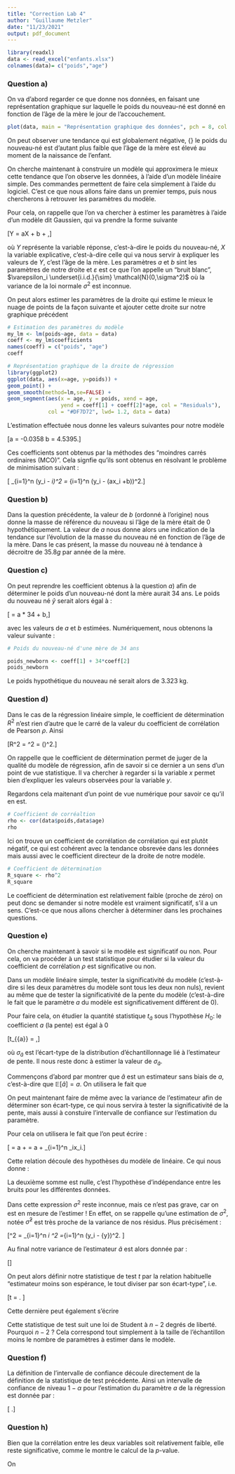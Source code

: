 ```yaml
---
title: "Correction Lab 4"
author: "Guillaume Metzler"
date: "11/23/2021"
output: pdf_document
---
```


```r
library(readxl)
data <- read_excel("enfants.xlsx")
colnames(data)= c("poids","age")
```


### Question a)

On va d'abord regarder ce que donne nos données, en faisant une représentation graphique sur laquelle le poids du nouveau-né est donné en fonction de l'âge de la mère le jour de l'accouchement.

```r
plot(data, main = "Représentation graphique des données", pch = 8, col = "#7e83f7")
```


On peut observer une tendance qui est globalement négative, {\it i.e.} le poids du nouveau-né est d'autant plus faible que l'âge de la mère est élevé au moment de la naissance de l'enfant.\

On cherche maintenant à construire un modèle qui approximera le mieux cette tendance que l'on observe les données, à l'aide d'un modèle linéaire simple. Des commandes permettent de faire cela simplement à l'aide du logiciel. C'est ce que nous allons faire dans un premier temps, puis nous chercherons à retrouver les paramètres du modèle.\

Pour cela, on rappelle que l'on va chercher à estimer les paramètres à l'aide d'un modèle dit Gaussien, qui va prendre la forme suivante

\[Y = aX + b + \varepsilon,\]

où $Y$ représente la variable réponse, c'est-à-dire le poids du nouveau-né, $X$ la variable explicative, c'est-à-dire celle qui va nous servir à expliquer les valeurs de $Y$, c'est l'âge de la mère. 
Les paramètres $a$ et $b$ sint les paramètres de notre droite et $\varepsilon$ est ce que l'on appelle un "bruit blanc", $\varepsilon_i \underset{i.i.d.}{\sim} \mathcal{N}(0,\sigma^2)$ où la variance de la loi normale $\sigma^2$ est inconnue.\

On peut alors estimer les paramètres de la droite qui estime le mieux le nuage de points de la façon suivante et ajouter cette droite sur notre graphique précédent

```r
# Estimation des paramètres du modèle
my_lm <- lm(poids~age, data = data)
coeff <- my_lm$coefficients
names(coeff) = c("poids", "age")
coeff

# Représentation graphique de la droite de régression
library(ggplot2)
ggplot(data, aes(x=age, y=poids)) +
geom_point() +
geom_smooth(method=lm,se=FALSE) +
geom_segment(aes(x = age, y = poids, xend = age, 
                 yend = coeff[1] + coeff[2]*age, col = "Residuals"), 
             col = "#DF7D72", lwd= 1.2, data = data)
```

L'estimation effectuée nous donne les valeurs suivantes pour notre modèle

\[a = -0.0358 \quad \text{et}  \quad b = 4.5395.\]

Ces coefficients sont obtenus par la méthodes des "moindres carrés ordinaires (MCO)". Cela signfie qu'ils sont obtenus en résolvant le problème de minimisation suivant :

\[\underset{a,b}{\min} \dfrac{1}{n}\sum_{i=1}^n \left(y_i - \hat{y}_i\right)^2 =  \underset{a,b}{\min} \dfrac{1}{n}\sum_{i=1}^n \left(y_i - (ax_i +b)\right)^2.\]

### Question b)

Dans la question précédente, la valeur de $b$ (ordonné à l'origine) nous donne la masse de référence du nouveau si l'âge de la mère était de $0$ hypothétiquement.
La valeur de $a$ nous donne alors une indication de la tendance sur l'évolution de la masse du nouveau né en fonction de l'âge de la mère. Dans le cas présent, la masse du nouveau né à tendance à décroitre de $35.8g$ par année de la mère.


### Question c)

On peut reprendre les coefficient obtenus à la question $a)$ afin de déterminer le poids d'un nouveau-né dont la mère aurait $34$ ans. 
Le poids du nouveau né $\hat{y}$ serait alors égal à :

\[\hat{y} = a * 34 + b,\]

avec les valeurs de $a$ et $b$ estimées. Numériquement, nous obtenons la valeur suivante :

```r
# Poids du nouveau-né d'une mère de 34 ans

poids_newborn <- coeff[1] + 34*coeff[2] 
poids_newborn
```

Le poids hypothétique du nouveau né serait alors de $3.323$ kg.


### Question d)

Dans le cas de la régression linéaire simple, le coefficient de détermination $R^2$ n'est rien d'autre que le carré de la valeur du coefficient de corrélation de Pearson $\rho$. Ainsi 

\[R^2 = \rho^2 = \left(\dfrac{\sum_{i=1}^n (x_i-\bar{x})(y_i-\bar{y})}{\sqrt{\left(\sum_{i=1}(x_i-\bar{x})^2\right)\left(\sum_{i=1}^n (y_i-\bar{y})^2 \right)}}\right)^2.\]

On rappelle que le coefficient de détermination permet de juger de la qualité du modèle de régression, afin de savoir si ce dernier a un sens d'un point de vue statistique. Il va chercher à regarder si la variable $x$ permet bien d'expliquer les valeurs observées pour la variable $y$.\

Regardons cela maitenant d'un point de vue numérique pour savoir ce qu'il en est.

```r
# Coefficient de corréaltion
rho <- cor(data$poids,data$age)
rho
```

Ici on trouve un coefficient de corrélation de corrélation qui est plutôt négatif, ce qui est cohérent avec la tendance obsrevée dans les données mais aussi avec le coefficient directeur de la droite de notre modèle.\

```r
# Coefficient de détermination
R_square <- rho^2
R_square
```

Le coefficient de détermination est relativement faible (proche de zéro) on peut donc se demander si notre modèle est vraiment significatif, s'il a un sens. 
C'est-ce que nous allons chercher à déterminer dans les prochaines questions. 

### Question e)

On cherche maintenant à savoir si le modèle est significatif ou non. Pour cela, on va procéder à un test statistique pour étudier si la valeur du coefficient de corrélation $\rho$ est significative ou non.\

Dans un modèle linéaire simple, tester la significativité du modèle (c'est-à-dire si les deux paramètres du modèle sont tous les deux non nuls), revient au même que de tester la significativité de la pente du modèle (c'est-à-dire le fait que le paramètre $a$ du modèle est significativement différent de $0$).\

Pour faire cela, on étudier la quantité statistique $t_{\bar{a}}$ sous l'hypothèse $H_0 :$ le coefficient $a$ (la pente) est égal à $0$

\[t_{\bar{a}} = \dfrac{\bar{a}- 0}{\sigma_{\bar{a}}},\]

où $\sigma_{\bar{a}}$ est l'écart-type de la distribution d'échantillonnage lié à l'estimateur de pente. Il nous reste donc à estimer la valeur de $\sigma_{\bar{a}}$.\

Commençons d'abord par montrer que $\hat{a}$ est un estimateur sans biais de $a$, c'est-à-dire que $\mathbb{E}[\hat{a}] = a$. On utilisera le fait que 

\begin{itemize}
\item[•] $\mathbb{E}[y_i] = ax_i + b$
\item[•] $\mathbb{E}[\bar{y}] = a\bar{x} + b$
\end{itemize}

\begin{align*}
\mathbb{E}[\hat{a}] = & \; \dfrac{\sum_{i=1}^n(x_i-\bar{x})\mathbb{E}[y_i-\bar{y}]}{\sum_{i=1}^n(x_i-\bar{x})^2}, \\
 = & \; \dfrac{\sum_{i=1}^n(x_i-\bar{x})(\mathbb{E}[y_i]-\mathbb{E}[\bar{y}])}{\sum_{i=1}^n(x_i-\bar{x})^2}, \\
 = & \; \dfrac{\sum_{i=1}^n(x_i-\bar{x})(ax_i + b -a\bar{x} - b}{\sum_{i=1}^n(x_i-\bar{x})^2}, \\
  = & \; a \dfrac{\sum_{i=1}^n(x_i-\bar{x})(x_i -\bar{x}}{\sum_{i=1}^n(x_i-\bar{x})^2}, \\
  = & \; a.
\end{align*}

On peut maintenant faire de même avec la variance de l'estimateur afin de déterminer son écart-type, ce qui nous servira à tester la significativité de la pente, mais aussi à constuire l'intervalle de confiance sur l'estimation du paramètre.\

Pour cela on utilisera le fait que l'on peut écrire : \

\[\hat{a} = a + \dfrac{\sum_{i=1}^n (x_i-\bar{x})\varepsilon_i}{\sum_{i=1}^n(x_i-\bar{x})^2} = a + \sum_{i=1}^n \omega_ix_i.\]

Cette relation découle des hypothèses du modèle de linéaire. Ce qui nous donne :\

\begin{align*}
Var[\hat{a}] = & \; \mathbb{E}\left[(\hat{a}-\mathbb{E}[\hat{a}])^2\right], \\
= & \; \mathbb{E}\left[(a + \sum_{i=1}^n \omega_ix_i - a)^2\right], \\
= & \; \mathbb{E}\left[ \left(\sum_{i=1}^n \omega_ix_i\right)^2\right], \\
= & \; \mathbb{E}\left[ \sum_{i=1}^n \left(\omega_ix_i\right)^2 +2  \sum_{i<i'}^n \omega_i\omega_{i'}x_ix_{i'}\right], \\
= & \;  \sum_{i=1}^n \underbrace{\mathbb{E}\left[\omega_i^2\right]}_{= Var[\varepsilon_i] = \sigma^2}x_i^2 +2  \sum_{i<i'}^n \underbrace{\mathbb{E}\left[\omega_i\omega_{i'}\right]}_{=0}x_ix_{i'},\\
= & \; \dfrac{\sigma^2}{\sum_{i=1}^n(x_i-\bar{x})^2}.
\end{align*}

La deuxième somme est nulle, c'est l'hypothèse d'indépendance entre les bruits pour les différentes données.\

Dans cette expression $\sigma^2$ reste inconnue, mais ce n'est pas grave, car on est en mesure de l'estimer ! En effet, on se rappelle qu'une estimation de $\sigma^2$, notée $\hat{\sigma}^2$ est très proche de la variance de nos résidus. Plus précisément :

\[\hat{\sigma}^2 =\dfrac{1}{n-2} \sum_{i=1}^n \varepsilon_i ^2 =\dfrac{1}{n-2}\sum_{i=1}^n \left(y_i - \bar{y}\right)^2. \]

Au final notre variance de l'estimateur $\hat{a}$ est alors donnée par : 

\[\dfrac{\dfrac{1}{n-2}\sum_{i=1}^n \left(y_i - \bar{y}\right)^2}{\sum_{i=1}^n(x_i-\bar{x})^2}\]


On peut alors définir notre statistique de test $t$ par la relation habituelle "estimateur moins son espérance, le tout diviser par son écart-type", i.e. \

\[t = \dfrac{\hat{a} - a}{\sqrt{\dfrac{\dfrac{1}{n-2}\sum_{i=1}^n \left(y_i - \bar{y}\right)^2}{\sum_{i=1}^n(x_i-\bar{x})^2}}} \underset{\text{sous}\; H_0}{=} \dfrac{\hat{a}}{\sqrt{\dfrac{\dfrac{1}{n-2}\sum_{i=1}^n \left(y_i - \bar{y}\right)^2}{\sum_{i=1}^n(x_i-\bar{x})^2}}}. \]

Cette dernière peut également s'écrire

Cette statistique de test suit une loi de Student à $n-2$ degrés de liberté. Pourquoi $n-2$ ? Cela correspond tout simplement à la taille de l'échantillon moins le nombre de paramètres à estimer dans le modèle.



### Question f)


La définition de l'intervalle de confiance découle directement de la définition de la statistique de test précédente. Ainsi un intervalle de confiance de niveau $1-\alpha$ pour l'estimation du paramètre $a$ de la régression est donnée par :\

\[ \left[ \hat{a}-t_{1-\alpha/2, n-2}\sqrt{\dfrac{\dfrac{1}{n-2}\sum_{i=1}^n \left(y_i - \bar{y}\right)^2}{\sum_{i=1}^n(x_i-\bar{x})^2}}, \hat{a} + t_{1-\alpha/2, n-2}\sqrt{\dfrac{\dfrac{1}{n-2}\sum_{i=1}^n \left(y_i - \bar{y}\right)^2}{\sum_{i=1}^n(x_i-\bar{x})^2}}\right].\]


### Question h)

Bien que la corrélation entre les deux variables soit relativement faible, elle reste significative, comme le montre le calcul de la $p$-value.

On 